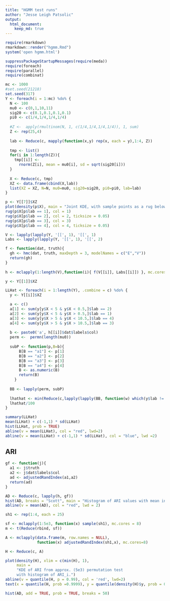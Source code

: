 ```yaml
---
title: "HGMM test runs"
author: "Jesse Leigh Patsolic"
output: 
  html_document:
    keep_md: true
---
```


```r
require(rmarkdown)
rmarkdown::render("hgmm.Rmd")
system('open hgmm.html')
```

```r
suppressPackageStartupMessages(require(meda))
require(foreach)
require(parallel)
require(combinat)
```


```r
mc <- 1000
#set.seed(21218)
set.seed(317)
Y <- foreach(i = 1:mc) %do% {
  N <- 100
  mu0 <- c(0,1,10,11)
  sig20 <- c(0.1,0.1,0.1,0.1)
  pi0 <- c(1/4,1/4,1/4,1/4)
  
  #Z <-  apply(rmultinom(N, 1, c(1/4,1/4,1/4,1/4)), 1, sum)
  Z <- rep(25,4)
  
  lab <- Reduce(c, mapply(function(x,y) rep(x, each = y),1:4, Z)) 
  
  tmp <- list()
  for(i in 1:length(Z)){
    tmp[[i]] <- 
      rnorm(Z[i], mean = mu0[i], sd = sqrt(sig20[i]))
  }
  
  X <- Reduce(c, tmp)
  XZ <- data.frame(cbind(X,lab))
  list(XZ = XZ, N=N, mu0=mu0, sig20=sig20, pi0=pi0, lab=lab)
}
```




```r
p <- Y[[7]]$XZ
plot(density(p$X), main = "Joint KDE, with sample points as a rug below,\n colored by class label.")
rug(p$X[p$lab == 1], col = 1)
rug(p$X[p$lab == 2], col = 2, ticksize = 0.05)
rug(p$X[p$lab == 3], col = 3)
rug(p$X[p$lab == 4], col = 4, ticksize = 0.05)
```



```r
V <- lapply(lapply(Y, '[[', 1), '[[', 1)
Labs <- lapply(lapply(Y, '[[', 1), '[[', 2)

f <- function(dat, truth){ 
  gh <- hmc(dat, truth, maxDepth = 3, modelNames = c("E","V"))
  return(gh)
}
      
h <- mclapply(1:length(V),function(i){ f(V[[i]], Labs[[i]]) }, mc.cores=6)
```

```r

y <- Y[[1]]$XZ

LLHat <- foreach(i = 1:length(Y), .combine = c) %do% {
  y <- Y[[i]]$XZ

  a <- c()
  a[1] <- sum(y[y$X < 5 & y$X < 0.5,]$lab == 2)
  a[2] <- sum(y[y$X < 5 & y$X > 0.5,]$lab == 1)
  a[3] <- sum(y[y$X > 5 & y$X < 10.5,]$lab == 4)
  a[4] <- sum(y[y$X > 5 & y$X > 10.5,]$lab == 3)
  
  b <- paste0('a', h[[i]]$dat$labels$col)
  perm <-  permn(length(mu0))
  
  subP <- function(p,B=b){
      B[B == "a1"] <- p[1]
      B[B == "a2"] <- p[2]
      B[B == "a3"] <- p[3]
      B[B == "a4"] <- p[4]
      B <- as.numeric(B)
      return(B)
    }
  
  BB <- lapply(perm, subP)
  
  lhathat <- min(Reduce(c,lapply(lapply(BB, function(w) which(y$lab != w)), length)))
  lhathat/100
}

summary(LLHat)
mean(LLHat) + c(-1,1) * sd(LLHat)
hist(LLHat, prob = TRUE)
abline(v = mean(LLHat), col = "red", lwd=2)
abline(v = mean(LLHat) + c(-1,1) * sd(LLHat), col = "blue", lwd =2)
```

## ARI
```r
gf <- function(j){
  a1 <- j$truth
  a2 <- j$dat$labels$col
  ad <- adjustedRandIndex(a1,a2)
  return(ad)
}

AD <- Reduce(c, lapply(h, gf))
hist(AD, breaks = "Scott", main = "Histogram of ARI values with mean in red", prob = TRUE)
abline(v = mean(AD), col = "red", lwd = 2)
```

```r
sh1 <- rep(1:4, each = 25)

sf <- mclapply(1:5e3, function(x) sample(sh1), mc.cores = 8)
m <- t(Reduce(rbind, sf))

A <- mclapply(data.frame(m, row.names = NULL), 
              function(x) adjustedRandIndex(sh1,x), mc.cores=8)

H <- Reduce(c, A)
```

```r
plot(density(H), xlim = c(min(H), 1),
     main = 
     "KDE of ARI from approx. (5e3) permutation test
     with histogram of ARI_i.")
abline(v = quantile(H, p = 0.99), col = 'red', lwd=2)
text(x = quantile(H, prob =0.9999), y = quantile(density(H)$y, prob = 0.85), labels = "<- 99th percentile", col = 'red', pos = 4)

hist(AD, add = TRUE, prob = TRUE, breaks = 50)
```








